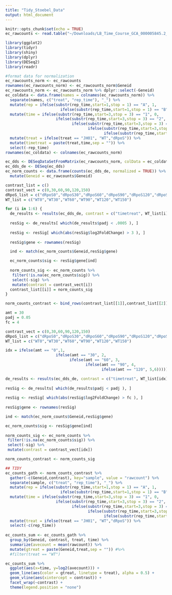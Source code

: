 ```yaml
---
title: "Tidy_Stoebel_Data"
output: html_document
---
```


```r
knitr::opts_chunk$set(echo = TRUE)
ec_rawcounts <- read.table("~/Downloads/LB_Time_Course_GCA_000005845.2_ASM584v2_genomic_counts.txt", header = TRUE)

library(ggplot2)
library(tidyr)
library(shiny)
library(dplyr)
library(DESeq2)
library(readr)
```

```r
#format data for normalization
ec_rawcounts_norm <- ec_rawcounts
rownames(ec_rawcounts_norm) <- ec_rawcounts_norm$Geneid
ec_rawcounts_norm <- ec_rawcounts_norm %>% dplyr::select(-Geneid)
ec_coldata <- data.frame(names = colnames(ec_rawcounts_norm)) %>%
  separate(names, c("treat", "rep_time"), "_") %>%
  mutate(rep = ifelse(substr(rep_time,start=1,stop = 1) == "A", 1, 
                        ifelse(substr(rep_time,start=1,stop = 1) == "B", 2, 3))) %>%
  mutate(time = ifelse(substr(rep_time,start=3,stop = 3) == "1", 0,
                      ifelse(substr(rep_time,start=3,stop = 3) == "2", 30,
                             ifelse(substr(rep_time,start=3,stop = 3) == "3", 60,
                                    ifelse(substr(rep_time,start=3,stop = 3) == "4", 90,
                                           ifelse(substr(rep_time,start=3,stop = 3) == "5", 120, 150)))))) %>%
  mutate(treat = ifelse(treat == "JH01", "WT","dRpoS")) %>%
  mutate(timetreat = paste(treat,time,sep = "")) %>%
  select(-rep_time)
rownames(ec_coldata) <- colnames(ec_rawcounts_norm)
```


```r
ec_dds <- DESeqDataSetFromMatrix(ec_rawcounts_norm, colData = ec_coldata, design = ~ timetreat)
ec_dds_de <- DESeq(ec_dds)
ec_norm_counts <- data.frame(counts(ec_dds_de, normalized = TRUE)) %>%
  mutate(Geneid = ec_rawcounts$Geneid)

```

```r
contrast_list = c()
contrast_vect = c(0,30,60,90,120,150)
dRpoS_list = c("dRpoS0","dRpoS30","dRpoS60","dRpoS90","dRpoS120","dRpoS150")
WT_list = c("WT0","WT30","WT60","WT90","WT120","WT150")

for (i in 1:6) {
  de_results <- results(ec_dds_de, contrast = c("timetreat", WT_list[i],dRpoS_list[i]))
  
  resSig <- de_results[ which(de_results$padj < .0005 ), ]
  
  resSig <- resSig[ which(abs(resSig$log2FoldChange) > 3 ), ]
  
  resSig$gene <- rownames(resSig)

  ind <- match(ec_norm_counts$Geneid,resSig$gene)

  ec_norm_counts$sig <- resSig$gene[ind]
  
  norm_counts_sig <- ec_norm_counts %>%
   filter(!is.na(ec_norm_counts$sig)) %>%
   select(-sig) %>%
   mutate(contrast = contrast_vect[i])
  contrast_list[[i]] = norm_counts_sig
}

norm_counts_contrast <- bind_rows(contrast_list[[1]],contrast_list[[2]],contrast_list[[3]],contrast_list[[4]],contrast_list[[5]],contrast_list[[6]])

```

```r
amt = 30
padj = 0.05
fc = 4

contrast_vect = c(0,30,60,90,120,150)
dRpoS_list = c("dRpoS0","dRpoS30","dRpoS60","dRpoS90","dRpoS120","dRpoS150")
WT_list = c("WT0","WT30","WT60","WT90","WT120","WT150")

idx = ifelse(amt == "0",1,
                      ifelse(amt == "30", 2,
                            ifelse(amt == "60", 3,
                                   ifelse(amt == "90", 4,
                                          ifelse(amt == "120", 5,6)))))

de_results <- results(ec_dds_de, contrast = c("timetreat", WT_list[idx],dRpoS_list[idx]))
  
resSig <- de_results[ which(de_results$padj < padj ), ]
  
resSig <- resSig[ which(abs(resSig$log2FoldChange) > fc ), ]
  
resSig$gene <- rownames(resSig)

ind <- match(ec_norm_counts$Geneid,resSig$gene)

ec_norm_counts$sig <- resSig$gene[ind]
  
norm_counts_sig <- ec_norm_counts %>%
 filter(!is.na(ec_norm_counts$sig)) %>%
 select(-sig) %>%
 mutate(contrast = contrast_vect[idx])

norm_counts_contrast <- norm_counts_sig
```


```r
## TIDY
ec_counts_gath <- norm_counts_contrast %>%
  gather(-c(Geneid,contrast), key="sample", value = "rawcount") %>%
  separate(sample, c("treat", "rep_time"), "_") %>%
  mutate(rep = ifelse(substr(rep_time,start=1,stop = 1) == "A", 1, 
                        ifelse(substr(rep_time,start=1,stop = 1) == "B", 2, 3))) %>%
  mutate(time = ifelse(substr(rep_time,start=3,stop = 3) == "1", 0,
                      ifelse(substr(rep_time,start=3,stop = 3) == "2", 30,
                             ifelse(substr(rep_time,start=3,stop = 3) == "3", 60,
                                    ifelse(substr(rep_time,start=3,stop = 3) == "4", 90,
                                           ifelse(substr(rep_time,start=3,stop = 3) == "5", 120, 150)))))) %>%
  mutate(treat = ifelse(treat == "JH01", "WT","dRpoS")) %>%
  select(-c(rep_time))
                                      
ec_counts_sum <- ec_counts_gath %>%
  group_by(Geneid, contrast, treat, time) %>%
  summarize(avecount = mean(rawcount)) %>%
  mutate(gtreat = paste(Geneid,treat,sep = "")) #%>%
  #filter(treat == "WT")
```


```r
ec_counts_sum %>%
  ggplot(aes(x=time, y=log2(avecount))) +
  geom_line(aes(color = gtreat, linetype = treat), alpha = 0.5) +
  geom_vline(aes(xintercept = contrast)) +
  facet_wrap(~contrast) +
  theme(legend.position = "none")
```
